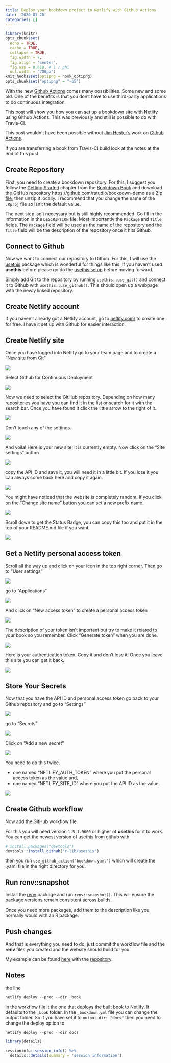 ```yaml
---
title: Deploy your bookdown project to Netlify with Github Actions
date: '2020-01-20'
categories: []
---
```


```r
library(knitr)
opts_chunk$set(
  echo = TRUE,
  cache = TRUE,
  collapse = TRUE,
  fig.width = 7, 
  fig.align = 'center',
  fig.asp = 0.618, # 1 / phi
  out.width = "700px")
knit_hooks$set(optipng = hook_optipng)
opts_chunk$set("optipng" = "-o5")
```

With the new [Github Actions](https://github.com/features/actions) comes many possibilities. 
Some new and some old.
One of the benefits is that you don't have to use third-party applications to do continuous integration.

This post will show you how you can set up a [bookdown](https://bookdown.org/yihui/bookdown/) site with [Netlify](https://netlify.com/) using Github Actions.
This was previously and still is possible to do with Travis-CI.

This post wouldn't have been possible without [Jim Hester's](https://twitter.com/jimhester_) work on [Github Actions](https://github.com/r-lib/actions).

If you are transferring a book from Travis-CI build look at the notes at the end of this post.

## Create Repository

First, you need to create a bookdown repository. 
For this, I suggest you follow the [Getting Started](https://bookdown.org/yihui/bookdown/get-started.html) chapter from the [Bookdown Book](https://bookdown.org/yihui/bookdown/) and download the GitHub repository https://github.com/rstudio/bookdown-demo as a [Zip file](https://github.com/rstudio/bookdown-demo/archive/master.zip), then unzip it locally.
I recommend that you change the name of the `.Rproj` file so isn't the default value.

The next step isn't necessary but is still highly recommended.
Go fill in the information in the `DESCRIPTION` file.
Most importantly the `Package` and `Title` fields.
The `Package` field will be used as the name of the repository and the `Title` field will be the description of the repository once it hits Github.

## Connect to Github

Now we want to connect our repository to Github.
For this, I will use the [usethis](https://usethis.r-lib.org/) package which is wonderful for things like this.
If you haven't used **usethis** before please go do the [usethis setup](https://usethis.r-lib.org/articles/articles/usethis-setup.html) before moving forward.

Simply add Git to the repository by running `usethis::use_git()` and connect it to Github with `usethis::use_github()`.
This should open up a webpage with the newly linked repository.

## Create Netlify account

If you haven't already got a Netlify account, go to [netlify.com/](https://www.netlify.com/) to create one for free.
I have it set up with Github for easier interaction.

## Create Netlify site

Once you have logged into Netlify go to your team page and to create a "New site from Git"

![](netlify-teams.png)

Select Github for Continuous Deployment

![](create-new-site.png)

Now we need to select the GitHub repository.
Depending on how many repositories you have you can find it in the list or search for it with the search bar.
Once you have found it click the little arrow to the right of it.

![](pick-a-repository.png)

Don't touch any of the settings.

![](deploy-settings.png)

And voila!
Here is your new site, it is currently empty. 
Now click on the "Site settings" button

![](new-site.png)

copy the API ID and save it, you will need it in a little bit.
If you lose it you can always come back here and copy it again.

![](site-id.png)

You might have noticed that the website is completely random.
If you click on the "Change site name" button you can set a new prefix name.

![](set-name.png)

Scroll down to get the Status Badge, you can copy this too and put it in the top of your README.md file if you want.

![](status-badge.png)

## Get a Netlify personal access token

Scroll all the way up and click on your icon in the top right corner.
Then go to "User settings"

![](icon.png)

go to "Applications"

![](user-settings.png)

And click on "New access token" to create a personal access token

![](personal-access-token.png)

The description of your token isn't important but try to make it related to your book so you remember.
Click "Generate token" when you are done.

![](generate-token.png)

Here is your authentication token. 
Copy it and don't lose it!
Once you leave this site you can get it back.

![](created-token.png)

## Store Your Secrets

Now that you have the API ID and personal access token go back to your Github repository and go to "Settings"

![](github-settings.png)

go to "Secrets"

![](github-secrets.png)

Click on "Add a new secret"

![](add-new-secret.png)

You need to do this twice.

- one named "NETLIFY_AUTH_TOKEN" where you put the personal access token as the value and,
- one named "NETLIFY_SITE_ID" where you put the API ID as the value.

![](fill-in-secret.png)

## Create Github workflow

Now add the GitHub workflow file.

For this you will need version `1.5.1.9000` or higher of **usethis** for it to work. 
You can get the newest version of usethis from github with

```r
# install.packages("devtools")
devtools::install_github("r-lib/usethis")

```

then you run `use_github_action("bookdown.yaml")` which will create the .yaml file in the right directory for you.

## Run renv::snapshot

Install the [renv](https://github.com/rstudio/renv) package and run `renv::snapshot()`.
This will ensure the package versions remain consistent across builds.

Once you need more packages, add them to the description like you normally would with an R package.

## Push changes

And that is everything you need to do, just commit the workflow file and the **renv** files you created and the website should build for you.

My example can be found [here](https://bookdown-github-actions-netlify.netlify.com/) with the [repository](https://github.com/EmilHvitfeldt/bookdown-github-actions-netlify).

## Notes

the line

```{}
netlify deploy --prod --dir _book
```

in the workflow file it the one that deploys the built book to Netlify. 
It defaults to the `_book` folder.
In the `_bookdown.yml` file you can change the output folder.
So if you have set it to `output_dir: "docs"` then you need to change the deploy option to

```{}
netlify deploy --prod --dir docs
```

```r
library(details) 

sessioninfo::session_info() %>%
  details::details(summary = 'session information')
```
